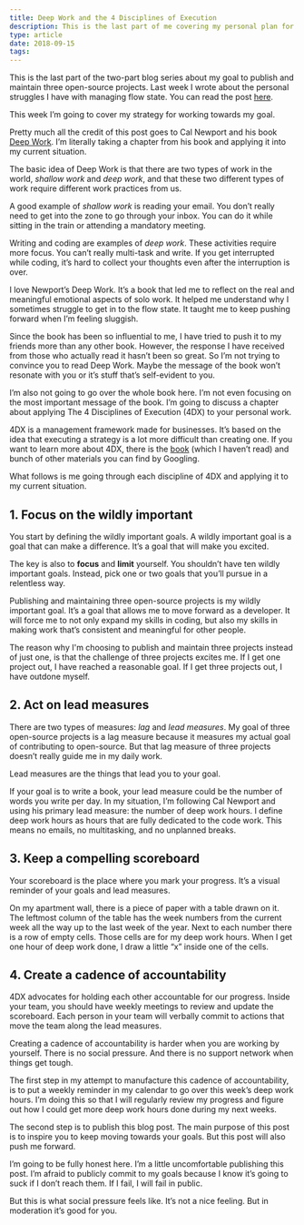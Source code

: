 ```yaml
---
title: Deep Work and the 4 Disciplines of Execution
description: This is the last part of me covering my personal plan for the rest of 2018
type: article
date: 2018-09-15
tags:
---
```


This is the last part of the two-part blog series about my goal to publish and maintain three open-source projects. Last week I wrote about the personal struggles I have with managing flow state. You can read the post [here](http://www.flashover.blog/posts/from-flow-to-crash-to-steady/).

This week I’m going to cover my strategy for working towards my goal.

Pretty much all the credit of this post goes to Cal Newport and his book [Deep Work](http://calnewport.com/books/deep-work/). I’m literally taking a chapter from his book and applying it into my current situation.

The basic idea of Deep Work is that there are two types of work in the world, _shallow work_ and _deep work_, and that these two different types of work require different work practices from us.

A good example of _shallow work_ is reading your email. You don’t really need to get into the zone to go through your inbox. You can do it while sitting in the train or attending a mandatory meeting.

Writing and coding are examples of _deep work_. These activities require more focus. You can’t really multi-task and write. If you get interrupted while coding, it’s hard to collect your thoughts even after the interruption is over.

I love Newport’s Deep Work. It’s a book that led me to reflect on the real and meaningful emotional aspects of solo work. It helped me understand why I sometimes struggle to get in to the flow state. It taught me to keep pushing forward when I’m feeling sluggish.

Since the book has been so influential to me, I have tried to push it to my friends more than any other book. However, the response I have received from those who actually read it hasn’t been so great. So I’m not trying to convince you to read Deep Work. Maybe the message of the book won’t resonate with you or it’s stuff that’s self-evident to you.

I’m also not going to go over the whole book here. I’m not even focusing on the most important message of the book. I’m going to discuss a chapter about applying The 4 Disciplines of Execution (4DX) to your personal work.

4DX is a management framework made for businesses. It’s based on the idea that executing a strategy is a lot more difficult than creating one. If you want to learn more about 4DX, there is the [book](https://www.amazon.com/The-Disciplines-Execution-Achieving-Important/dp/145162705X) (which I haven’t read) and bunch of other materials you can find by Googling.

What follows is me going through each discipline of 4DX and applying it to my current situation.

## 1. Focus on the wildly important

You start by defining the wildly important goals. A wildly important goal is a goal that can make a difference. It’s a goal that will make you excited.

The key is also to **focus** and **limit** yourself. You shouldn’t have ten wildly important goals. Instead, pick one or two goals that you’ll pursue in a relentless way.

Publishing and maintaining three open-source projects is my wildly important goal. It’s a goal that allows me to move forward as a developer. It will force me to not only expand my skills in coding, but also my skills in making work that’s consistent and meaningful for other people.

The reason why I'm choosing to publish and maintain three projects instead of just one, is that the challenge of three projects excites me. If I get one project out, I have reached a reasonable goal. If I get three projects out, I have outdone myself.

## 2. Act on lead measures

There are two types of measures: _lag_ and _lead measures_. My goal of three open-source projects is a lag measure because it measures my actual goal of contributing to open-source. But that lag measure of three projects doesn’t really guide me in my daily work.

Lead measures are the things that lead you to your goal.

If your goal is to write a book, your lead measure could be the number of words you write per day. In my situation, I’m following Cal Newport and using his primary lead measure: the number of deep work hours. I define deep work hours as hours that are fully dedicated to the code work. This means no emails, no multitasking, and no unplanned breaks.

## 3. Keep a compelling scoreboard

Your scoreboard is the place where you mark your progress. It’s a visual reminder of your goals and lead measures.

On my apartment wall, there is a piece of paper with a table drawn on it. The leftmost column of the table has the week numbers from the current week all the way up to the last week of the year. Next to each number there is a row of empty cells. Those cells are for my deep work hours. When I get one hour of deep work done, I draw a little “x” inside one of the cells.

## 4. Create a cadence of accountability

4DX advocates for holding each other accountable for our progress. Inside your team, you should have weekly meetings to review and update the scoreboard. Each person in your team will verbally commit to actions that move the team along the lead measures.

Creating a cadence of accountability is harder when you are working by yourself. There is no social pressure. And there is no support network when things get tough.

The first step in my attempt to manufacture this cadence of accountability, is to put a weekly reminder in my calendar to go over this week’s deep work hours. I’m doing this so that I will regularly review my progress and figure out how I could get more deep work hours done during my next weeks.

The second step is to publish this blog post. The main purpose of this post is to inspire you to keep moving towards your goals. But this post will also push me forward.

I’m going to be fully honest here. I’m a little uncomfortable publishing this post. I’m afraid to publicly commit to my goals because I know it’s going to suck if I don’t reach them. If I fail, I will fail in public.

But this is what social pressure feels like. It’s not a nice feeling. But in moderation it’s good for you.
